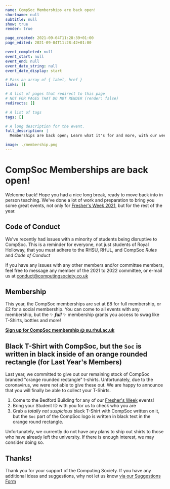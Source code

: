 ```yaml
---
name: CompSoc Memberships are back open!
shortname: null
subtitle: null
show: true
render: true

page_created: 2021-09-04T11:28:39+01:00
page_edited: 2021-09-04T11:28:42+01:00

event_completed: null
event_start: null
event_end: null
event_date_string: null
event_date_display: start

# Pass an array of { label, href }
links: []

# A list of pages that redirect to this page
# NOT FOR PAGES THAT DO NOT RENDER (render: false)
redirects: []

# A list of tags
tags: []

# A long description for the event.
full_description: |
  Memberships are back open; Learn what it's for and more, with our weekly newsletter.

image: ./membership.png
---
```



# CompSoc Memberships are back open!

Welcome back! Hope you had a nice long break, ready to move back into in person teaching.
We've done a lot of work and preparation to bring you some great events, not only for [Fresher's Week 2021][1], but for the rest of the year.

## Code of Conduct

We've recently had issues with a minority of students being disruptive to CompSoc. This is a reminder for everyone, not just students of Royal Holloway, that you must adhere to the RHSU, RHUL, and CompSoc _Rules_ and _Code of Conduct_

If you have any issues with any other members and/or committee members, feel free to message any member of the 2021 to 2022 committee, or e-mail us at <conduct@computingsociety.co.uk>

## Membership

This year, the CompSoc memberships are set at £8 for full membership, or £2 for a social membership.
You can come to all events with any membership, but the ✨ **_*full*_** ✨ membership grants you access to swag like T-Shirts, bottles and more!

[**Sign up for CompSoc membership @ su.rhul.ac.uk**][2]

## Black T-Shirt with CompSoc, but the `Soc` is written in black inside of an orange rounded rectangle (for Last Year's Members)

Last year, we committed to give out our remaining stock of CompSoc branded "orange rounded rectangle" t-shirts. Unfortunately, due to the coronavirus, we were not able to give these out.
We are happy to announce that you will finally be able to collect your T-Shirts.

1. Come to the Bedford Building for any of our [Fresher's Week][1] events!
1. Bring your Student ID with you for us to check who you are
1. Grab a _totally not suspicious_ black T-Shirt with CompSoc written on it, but the `Soc` part of the CompSoc logo is written in black text in the orange round rectangle.

Unfortunately, we currently do not have any plans to ship out shirts to those who have already left the university. If there is enough interest, we may consider doing so.

## Thanks!

Thank you for your support of the Computing Society.
If you have any additional ideas and suggestions, why not let us know [via our Suggestions Form][3]

[1]: /events/freshers2021
[2]: https://www.su.rhul.ac.uk/societies/a-z/computing/
[3]: https://suggest.cmpsc.uk/
